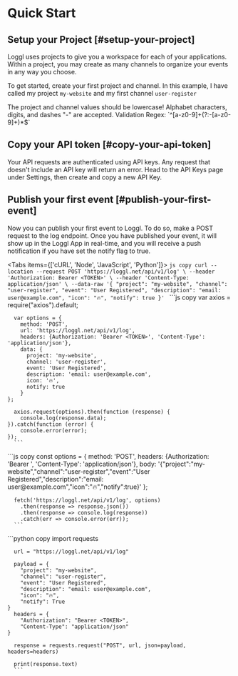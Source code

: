 
# Quick Start

## Setup your Project [#setup-your-project]

Loggl uses projects to give you a workspace for each of your applications. Within a project, you may create as many channels to organize your events in any way you choose.

To get started, create your first project and channel. In this example, I have called my project `my-website` and my first channel `user-register`

<Callout type="info" emoji="️">
  The project and channel values should be lowercase! Alphabet characters, digits, and dashes "-" are accepted. Validation Regex: `^[a-z0-9]+(?:-[a-z0-9]+)*$`
</Callout>

## Copy your API token [#copy-your-api-token]

Your API requests are authenticated using API keys. Any request that doesn't include an API key will return an error. Head to the API Keys page under Settings, then create and copy a new API Key.

## Publish your first event [#publish-your-first-event]

Now you can publish your first event to Loggl. To do so, make a POST request to the log endpoint. Once you have published your event, it will show up in the Loggl App in real-time, and you will receive a push notification if you have set the notify flag to true.

<Tabs items={['cURL', 'Node', 'JavaScript', 'Python']}>
  <Tab>
    ```js copy
    curl --location --request POST 'https://loggl.net/api/v1/log' \
    --header 'Authorization: Bearer <TOKEN>' \
    --header 'Content-Type: application/json' \
    --data-raw '{
        "project": "my-website",
        "channel": "user-register",
        "event": "User Registered",
        "description": "email: user@example.com",
        "icon": "🔥",
        "notify": true
    }'
    ```
  </Tab>
    <Tab>
      ```js copy
      var axios = require("axios").default;

      var options = {
        method: 'POST',
        url: 'https://loggl.net/api/v1/log',
        headers: {Authorization: 'Bearer <TOKEN>', 'Content-Type': 'application/json'},
        data: {
          project: 'my-website',
          channel: 'user-register',
          event: 'User Registered',
          description: 'email: user@example.com',
          icon: '🔥',
          notify: true
        }
    };

      axios.request(options).then(function (response) {
        console.log(response.data);
    }).catch(function (error) {
        console.error(error);
    });
      ```
  </Tab>
    <Tab>
      ```js copy
      const options = {
        method: 'POST',
        headers: {Authorization: 'Bearer <TOKEN>', 'Content-Type': 'application/json'},
        body: '{"project":"my-website","channel":"user-register","event":"User Registered","description":"email: user@example.com","icon":"🔥","notify":true}'
      };

      fetch('https://loggl.net/api/v1/log', options)
        .then(response => response.json())
        .then(response => console.log(response))
        .catch(err => console.error(err));
      ```
  </Tab>
    <Tab>
      ```python copy
      import requests

      url = "https://loggl.net/api/v1/log"

      payload = {
        "project": "my-website",
        "channel": "user-register",
        "event": "User Registered",
        "description": "email: user@example.com",
        "icon": "🔥",
        "notify": True
    }
      headers = {
        "Authorization": "Bearer <TOKEN>",
        "Content-Type": "application/json"
    }

      response = requests.request("POST", url, json=payload, headers=headers)

      print(response.text)
      ```
  </Tab>
</Tabs>